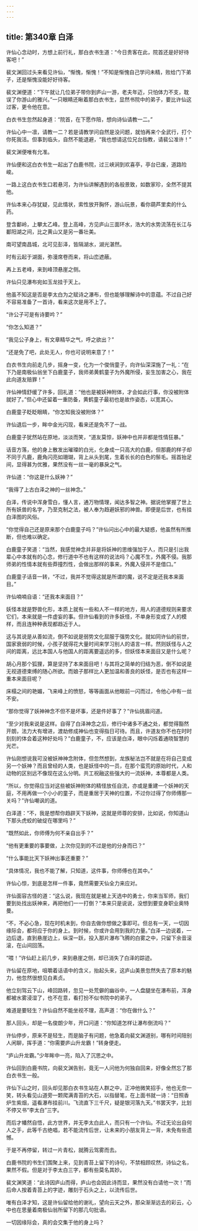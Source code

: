 ```yaml
---
---
---
```

title: 第340章 白泽
---





许仙心念动时，方想上前行礼，那白衣书生道：“今日贵客在此，院首还是好好待客吧！”

裴文渊回过头来看见许仙，“惭愧，惭愧！”不知是惭愧自己学问未精，败给门下弟子，还是惭愧没能好好待客。

裴文渊便道：“下午就让几位弟子带你到庐山一游，老夫年迈，只怕体力不支，耽误了你游山的雅兴。”一只眼睛还瞅着那白衣书生，显然书院中的弟子，要比许仙这过客，更令他在意。

白衣书生忽然起身道：“院首，在下愿作陪，想向诗仙请教一二。”

许仙心中一凛，请教一二？若是请教学问自然是没问题，就怕再来个全武行，打个你死我活。但事到临头，自然不能退避，“我也想请这位兄台指教，请裴公准许！”

裴文渊便唯有允准。

许仙便和这白衣书生一起出了白鹿书院，过三峡涧到欢喜亭，亭台已废，道路险峻。

一路上这白衣书生口若悬河，为许仙讲解遇到的各般景致，如数家珍，全然不提其他。

许仙本来心存犹疑，见此情状，索性放开胸怀，游山玩景，看你葫芦里卖的什么药。

登含鄱岭，上攀太乙峰。登上高峰，方见庐山三面环水，浩大的水势流荡在长江与鄱阳湖之间，比之黄山又是另一番壮美。

南可望南昌城，北可见彭泽，皆隔湖水，湖光湛然。

时有云起于湖面，弥漫席卷而来，将山峦遮蔽。

再上五老峰，来到峰顶悬崖之侧。

许仙只见瀑布宛如玉龙挂于天上。

他虽不知这是否是李太白为之赋诗之瀑布，但也能够理解诗中的意蕴。不过自己好不容易准备了一首诗，看来这次是用不上了。

“许公子可是有诗要吟？”

“你怎么知道？”

“我见公子身上，有文章精华之气，呼之欲出？”

“还是免了吧，此处无人，你也可说明来意了！”

白衣书生向前走几步，摇身一变，化为一个俊俏童子，向许仙深深施了一礼：“在下乃是南极仙翁坐下白鹿童子，我师弟黄鹤童子为外魔所侵，妄生加害之心，我在此向道友赔罪！”

许仙神情舒缓了许多，回礼道：“他也是被妖神附体，才会如此行事，你没被附体就好了。”但心中还留着一重防备，黄鹤童子最初也是故作姿态，以宽其心。

白鹿童子眨眨眼睛，“你怎知我没被附体？”

许仙退后一步，眸中金光闪现，看来还是免不了一战。

白鹿童子犹然站在原地，淡淡而笑，“道友莫惊，妖神中也并非都是性情狂暴。”

话音方落，他的身上散发出璀璨的白光，化身成一只高大的白鹿，但那鹿的样子却不同于凡鹿，鹿角闪亮如珊瑚，背上从头到尾，生着长长的白色的鬃毛。摇首抬足间，显得甚为优雅，果然没有一丝一毫的暴戾之气。

许仙道：“你这是什么妖神？”

“我得了上古白泽之神的一丝神念。”

白泽，传说中浑身雪白，懂人言，通万物情理，闻达多智之神。据说他掌握了世上所有妖兽的名字，乃至克制之法，被人奉为趋避妖邪的神兽。即便是后世，也有挂白泽图的风俗。

“你觉得自己还是原来那个白鹿童子吗？”许仙问出心中的最大疑惑，他虽然有所推断，但也难以确定。

白鹿童子笑道：“当然，我感觉神念并非是将妖神的思维强加于人，而只是引出我辈心中本就有的心念，修行道中不也有这样的说法吗？心魔不生，外魔不侵。我那师弟的性情本就有些莽撞烈性，会做出那样的事来，外魔入侵并不是借口。”

白鹿童子话音一转，“不过，我并不觉得这就是所谓的魔，说不定是还我本来面目。”

许仙喃喃自语：“还我本来面目？”

妖怪本就是野兽化形，本质上就有一些和人不一样的地方，用人的道德规则来要求它们，本来就是一件虚妄的事。但许仙看到的许多妖怪，不单身形变成了人的模样，而且连种种表现都趋近于人。

这与其说是从善如流，倒不如说是弱势文化屈服于强势文化。就如同许仙的前世，国家衰弱的时候，小孩子就得花大量时间来学习别人的语言一样。然则妖怪与人之间的距离，远比本国人与他国人的距离要遥远的多，但妖怪本来面目又是什么呢？

胡心月那个狐狸，算是坚持了本来面目吧！与其将之简单的归结为恶，倒不如说是无视道德束缚的随心所欲。而娘子那样比人更加温和善良的妖怪，是否也有这样一重本来面目呢？

床榻之间的艳媚，飞来峰上的愤怒，等等画面从他眼前一闪而过，令他心中有一丝不安。

“那你觉得了妖神神念不但不是坏事，还是件好事了？”许仙挑眉问道。

“至少对我来说是这样。自得了白泽神念之后，修行中诸多不通之处，都觉得豁然开朗，法力大有增进，渡劫修成神仙也变得指日可待。而且，许道友你不也在时时刻刻的体会着这种好处吗？”白鹿童子，不，应该是白泽，眼中闪烁着通晓智慧的光芒。

许仙刚想说我可没被妖神神念附体，但忽然想到，龙族秘法岂不就是在将自己变成另一个妖神？而且曾经的人类，也是妖怪中的一员，在那个蛮荒的原始时代，人和动物的区别远不像现在这么分明。共工祝融这些强大的一流妖神，本尊都是人类。

“所以，你觉得应当对这些被妖神附体的精怪放任自流，亦或是重建一个妖神的天庭，不用再做一个小小的童子，而是重居于天神的位置，不过你过得了你师傅那一关吗？”许仙嘲讽的道。

白泽道：“不，我是想帮你趋辟天下妖神，这就是师尊的安排，比如说，你知道山下那头虎蛟的破绽在哪里吗？”

“既然如此，你师傅为何不亲自出手？”

“他有更重要的事要做，上次你见到的不过是他的分身而已？”

“什么事能比天下妖神出事还重要？”

“具体情况，我也不能了解，只知道，这件事，你师傅也在其中。”

许仙心惊，到底是怎样一件事，竟然需要天仙全力来应对。

许仙面容古怪的道：“这么说，我现在就是被上天选中的勇士，你来当军师，我们要到处找出妖神来，再把他们一一打倒？”本来只是说说，没想到要变身职业奥特曼。

“不，不必心急，现在时机未到，你自去做你想做之事即可。但总有一天，一切因缘际会，都将应于你的身上。到时候，你或许会用到我的力量。”白泽一边说着，一边后退，直到悬崖边上，纵深一跃，投入那片瀑布飞腾的白雾之中，只留下余音滚滚，在山间回荡。

“喂！”许仙赶上前几步，来到悬崖之侧，却已消失了白泽的踪迹。

许仙留在原地，咀嚼着话语中的含义，抬起头来，这庐山美景忽然失去了原本的魅力，他忽然很想见白素贞。

他立刻驾云下山，峰回路转，忽见一处荒僻的幽谷中，一人盘腿坐在瀑布前，浑身都被水雾浸湿了，也不在意，看打扮不似书院中的弟子。

难道是要轻生？许仙自然不能坐视不理，高声道：“你在做什么？”

那人回头，却是一名俊朗少年，开口问道：“你知道怎样让瀑布倒流吗？”

许仙停步，原来不是轻生，而是脑子有问题，他急着向裴文渊道别，哪有时间陪别人闲聊，挥手道：“你需要庐山升龙霸！”转身便走。

“庐山升龙霸。”少年眸中一亮，陷入了沉思之中。

许仙回到白鹿书院，向裴文渊告别，竟无一人问他为何独自回来，好像全然忘了那白衣书生一般。

许仙下山之时，回头却见那白衣书生站在人群之中，正冲他微笑招手，他也无奈一笑，转头看见山道旁一颗爬满青苔的大石，以指替笔，在上面书就一诗：“日照香炉生紫烟，遥看瀑布挂前川。飞流直下三千尺，疑是银河落九天。”书罢天字，比划不停又书“李太白”三字。

而后才幡然自悟，此方世界，并无李太白此人，而只有一个许仙。不过无论出自何人之手，此等千古绝唱，若不能流传后世，让未来的小朋友背上一背，未免有些遗憾。

于是不再停留，转过一片青松，就腾云驾雾而去。

白鹿书院的书生们围聚上来，见到青苔上留下的诗句，不禁相顾叹然，诗仙之名，果然不假。但是对于李太白三字，都有些莫名其妙。

裴文渊笑道：“此诗因庐山而得，庐山也会因此诗而显，果然没有白请他一次！”而后命人按着青苔上的字迹，雕刻于石头之上，以流传后世。

唯有白泽才知，这是许仙留给他的谢礼，望向云天之外，那朵渐渐远去的彩云，心中也在思量着南极仙翁所留下的那几句批语。

一切因缘际会，真的会交集于他的身上吗？